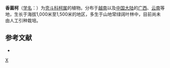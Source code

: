 {{Speciesbox
| genus = Lithocarpus
| species = lycoperdon
| authority = (Skan) A. Camus
| synonyms = 
* ''Lithocarpus lepidophyllus''
* ''Synaedrys lycoperdon''
* ''Quercus lycoperdon''
* ''Pasania lycoperdon''
* ''Pasania elata''
* ''Pasania krempfii''
* ''Lithocarpus krempfii''
* ''Lithocarpus elatus''
}}

'''香菌柯'''（[[学名|学名]]：{{lang|la|''Lithocarpus lycoperdon''}}）为[[壳斗科|壳斗科]][[柯属|柯属]]的植物。分布于[[越南|越南]]以及[[中国大陆|中国大陆]]的[[广西|广西]]、[[云南|云南]]等地，生长于海拔1,000米至1,500米的地区，多生于山地常绿阔叶林中，目前尚未由人工引种栽培。

== 参考文献 ==
<div class="references-small">
* {{cite web| url =http://www.bioinfo.cn/db05/KmzwSpecies.php?action=view&id=7957| title =香菌柯| work =《中国高等植物数据库全库》| publisher =中国科学院微生物研究所| author =昆明植物研究所| accessdate =2009-02-24| deadurl =yes| archiveurl =https://web.archive.org/web/20160305014851/http://www.bioinfo.cn/db05/KmzwSpecies.php?action=view&id=7957| archivedate =2016-03-05}}
</div>
{{Taxonbar|from=Q15227351}}

[[Category:柯属|X]]


{{植物小作品}}